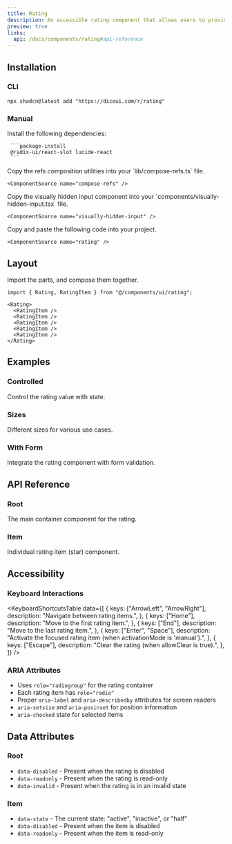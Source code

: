 ```yaml
---
title: Rating
description: An accessible rating component that allows users to provide star ratings with support for half values, keyboard navigation, and form integration.
preview: true
links:
  api: /docs/components/rating#api-reference
---
```


<ComponentTabs name="rating-demo" />

## Installation

### CLI

```package-install
npx shadcn@latest add "https://diceui.com/r/rating"
```

### Manual

<Steps>
  <Step>
     Install the following dependencies:

     ```package-install
     @radix-ui/react-slot lucide-react
     ```
  </Step>
  <Step>
    Copy the refs composition utilities into your `lib/compose-refs.ts` file.

    <ComponentSource name="compose-refs" />
  </Step>
  <Step>
    Copy the visually hidden input component into your `components/visually-hidden-input.tsx` file.

    <ComponentSource name="visually-hidden-input" />
  </Step>
  <Step>
    Copy and paste the following code into your project.

    <ComponentSource name="rating" />
  </Step>
</Steps>

## Layout

Import the parts, and compose them together.

```tsx
import { Rating, RatingItem } from "@/components/ui/rating";

<Rating>
  <RatingItem />
  <RatingItem />
  <RatingItem />
  <RatingItem />
  <RatingItem />
</Rating>
```

## Examples

### Controlled

Control the rating value with state.

<ComponentTabs name="rating-controlled-demo" />

### Sizes

Different sizes for various use cases.

<ComponentTabs name="rating-sizes-demo" />

### With Form

Integrate the rating component with form validation.

<ComponentTabs name="rating-form-demo" />

## API Reference

### Root

The main container component for the rating.

<AutoTypeTable
  path="./types/docs/rating.ts"
  name="RootProps"
/>

### Item

Individual rating item (star) component.

<AutoTypeTable
  path="./types/docs/rating.ts"
  name="ItemProps"
/>

## Accessibility

### Keyboard Interactions

<KeyboardShortcutsTable
  data={[
    {
      keys: ["ArrowLeft", "ArrowRight"],
      description: "Navigate between rating items.",
    },
    {
      keys: ["Home"],
      description: "Move to the first rating item.",
    },
    {
      keys: ["End"],
      description: "Move to the last rating item.",
    },
    {
      keys: ["Enter", "Space"],
      description: "Activate the focused rating item (when activationMode is 'manual').",
    },
    {
      keys: ["Escape"],
      description: "Clear the rating (when allowClear is true).",
    },
  ]}
/>

### ARIA Attributes

- Uses `role="radiogroup"` for the rating container
- Each rating item has `role="radio"` 
- Proper `aria-label` and `aria-describedby` attributes for screen readers
- `aria-setsize` and `aria-posinset` for position information
- `aria-checked` state for selected items

## Data Attributes

### Root

- `data-disabled` - Present when the rating is disabled
- `data-readonly` - Present when the rating is read-only
- `data-invalid` - Present when the rating is in an invalid state

### Item

- `data-state` - The current state: "active", "inactive", or "half"
- `data-disabled` - Present when the item is disabled
- `data-readonly` - Present when the item is read-only
